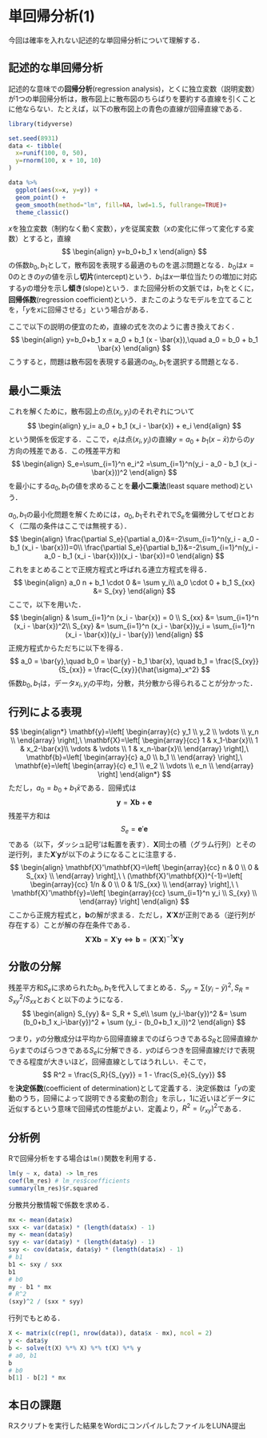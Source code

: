 # 単回帰分析(1)

今回は確率を入れない記述的な単回帰分析について理解する．

## 記述的な単回帰分析

記述的な意味での**回帰分析**(regression analysis)，とくに独立変数（説明変数）が1つの単回帰分析は，散布図上に散布図のちらばりを要約する直線を引くことに他ならない．たとえば，以下の散布図上の青色の直線が回帰直線である．

```r
library(tidyverse)

set.seed(8931)
data <- tibble(
  x=runif(100, 0, 50),
  y=rnorm(100, x + 10, 10)
)

data %>%
  ggplot(aes(x=x, y=y)) +
  geom_point() +
  geom_smooth(method="lm", fill=NA, lwd=1.5, fullrange=TRUE)+
  theme_classic()
```

$x$を独立変数（制約なく動く変数），$y$を従属変数（$x$の変化に伴って変化する変数）とすると，直線 $$
\begin{align}
    y=b_0+b_1 x
\end{align}
$$ の係数$b_0, b_1$として，散布図を表現する最適のものを選ぶ問題となる．$b_0$は$x=0$のときの$y$の値を示し**切片**(intercept)という．$b_1$は$x$一単位当たりの増加に対応する$y$の増分を示し**傾き**(slope)という．また回帰分析の文脈では，$b_1$をとくに，**回帰係数**(regression coefficient)という．またこのようなモデルを立てることを，「$y$を$x$に回帰させる」という場合がある．

ここで以下の説明の便宜のため，直線の式を次のように書き換えておく． $$
\begin{align}
    y=b_0+b_1 x = a_0 + b_1 (x - \bar{x}),\quad a_0 = b_0 + b_1 \bar{x}
\end{align}
$$ こうすると，問題は散布図を表現する最適の$a_0, b_1$を選択する問題となる．

## 最小二乗法

これを解くために，散布図上の点$(x_i,y_i)$のそれぞれについて $$
\begin{align}
    y_i= a_0 + b_1 (x_i - \bar{x}) + e_i
\end{align}
$$ という関係を仮定する．ここで，$e_i$は点$(x_i,y_i)$の直線$y = a_0 + b_1 (x - \bar{x})$からの$y$方向の残差である．この残差平方和 $$
\begin{align}
    S_e=\sum_{i=1}^n e_i^2 =\sum_{i=1}^n(y_i - a_0 - b_1 (x_i - \bar{x}))^2
\end{align}
$$ を最小にする$a_0,b_1$の値を求めることを**最小二乗法**(least square method)という．

$a_0,b_1$の最小化問題を解くためには，$a_0,b_1$それぞれで$S_e$を偏微分してゼロとおく（二階の条件はここでは無視する）． $$
\begin{align}
\frac{\partial S_e}{\partial a_0}&=-2\sum_{i=1}^n(y_i - a_0 - b_1 (x_i - \bar{x}))=0\\
\frac{\partial S_e}{\partial b_1}&=-2\sum_{i=1}^n(y_i - a_0 - b_1 (x_i - \bar{x}))(x_i - \bar{x})=0 
\end{align}
$$ これをまとめることで正規方程式と呼ばれる連立方程式を得る． $$
\begin{align}
a_0 n + b_1 \cdot 0 &= \sum y_i\\
a_0 \cdot 0 + b_1 S_{xx} &= S_{xy}
\end{align}
$$ ここで，以下を用いた． $$
\begin{align}
& \sum_{i=1}^n (x_i - \bar{x}) = 0 \\
S_{xx} &= \sum_{i=1}^n (x_i - \bar{x})^2\\
S_{xy} &= \sum_{i=1}^n (x_i - \bar{x})y_i = \sum_{i=1}^n (x_i - \bar{x})(y_i - \bar{y})
\end{align}
$$ 正規方程式からただちに以下を得る． $$
a_0 = \bar{y},\quad b_0 = \bar{y} - b_1 \bar{x}, \quad b_1 = \frac{S_{xy}}{S_{xx}} = \frac{C_{xy}}{\hat{\sigma}_x^2}
$$ 係数$b_0, b_1$は，データ$x_i, y_i$の平均，分散，共分散から得られることが分かった．

## 行列による表現

$$
\begin{align*}
  \mathbf{y}=\left[ 
  \begin{array}{c}
  y_1 \\
  y_2 \\
  \vdots \\
  y_n \\
  \end{array} 
  \right],\ 
  \mathbf{X}=\left[ 
  \begin{array}{cc}
  1 & x_1-\bar{x}\\
  1 & x_2-\bar{x}\\
  \vdots & \vdots \\
  1 & x_n-\bar{x}\\
  \end{array} 
  \right],\ \mathbf{b}=\left[ 
  \begin{array}{c}
  a_0 \\
  b_1 \\
  \end{array} 
  \right],\ \mathbf{e}=\left[ 
  \begin{array}{c}
  e_1 \\
  e_2 \\
  \vdots \\
  e_n \\
  \end{array} 
  \right]
\end{align*}
$$ ただし，$a_0=b_0+b_1\bar{x}$である．回帰式は $$\mathbf{y} = \mathbf{X}\mathbf{b} + \mathbf{e}$$ 残差平方和は $$S_e=\mathbf{e}'\mathbf{e}$$ である（以下，ダッシュ記号$'$は転置を表す）．$\mathbf{X}$同士の積（グラム行列）とその逆行列，また$\mathbf{X}'\mathbf{y}$が以下のようになることに注意する． $$
\begin{align}
\mathbf{X}'\mathbf{X}=\left[ 
\begin{array}{cc}
n & 0 \\
0 & S_{xx} \\
\end{array} 
\right],\ \  (\mathbf{X}'\mathbf{X})^{-1}=\left[ 
\begin{array}{cc}
1/n & 0 \\
0 & 1/S_{xx} \\
\end{array} 
\right],\ \ 
\mathbf{X}'\mathbf{y}=\left[ 
\begin{array}{cc}
\sum_{i=1}^n y_i \\
S_{xy} \\
\end{array} 
\right] 
\end{align}
$$ ここから正規方程式と，$\mathbf{b}$の解が求まる．ただし，$\mathbf{X}'\mathbf{X}$が正則である（逆行列が存在する）ことが解の存在条件である． $$\mathbf{X}'\mathbf{X}\mathbf{b}=\mathbf{X}'\mathbf{y} \Longleftrightarrow \mathbf{b}=(\mathbf{X}'\mathbf{X})^{-1}\mathbf{X}'\mathbf{y}$$

## 分散の分解

残差平方和$S_e$に求められた$b_0, b_1$を代入してまとめる．$S_{yy}=\sum (y_i-\bar{y})^2, S_R=S_{xy}^2/S_{xx}$とおくと以下のようになる． $$
\begin{align}
S_{yy} &= S_R + S_e\\
\sum (y_i-\bar{y})^2 &= \sum (b_0+b_1 x_i-\bar{y})^2 + \sum (y_i - (b_0+b_1 x_i))^2
\end{align}
$$

つまり，$y$の分散成分は平均から回帰直線までのばらつきである$S_R$と回帰直線から$y$までのばらつきである$S_e$に分解できる．$y$のばらつきを回帰直線だけで表現できる程度が大きいほど，回帰直線としてはうれしい．そこで， $$
R^2 = \frac{S_R}{S_{yy}} = 1 - \frac{S_e}{S_{yy}}
$$ を**決定係数**(coefficient of determination)として定義する．決定係数は「$y$の変動のうち，回帰によって説明できる変動の割合」を示し，1に近いほどデータに近似するという意味で回帰式の性能がよい．定義より，$R^2 = (r_{xy})^2$である．

## 分析例

Rで回帰分析をする場合は`lm()`関数を利用する．

```r
lm(y ~ x, data) -> lm_res
coef(lm_res) # lm_res$coefficients
summary(lm_res)$r.squared
```

分散共分散情報で係数を求める．

```r
mx <- mean(data$x)
sxx <- var(data$x) * (length(data$x) - 1)
my <- mean(data$y)
syy <- var(data$y) * (length(data$y) - 1)
sxy <- cov(data$x, data$y) * (length(data$x) - 1)
# b1
b1 <- sxy / sxx
b1
# b0
my - b1 * mx
# R^2
(sxy)^2 / (sxx * syy)
```

行列でもとめる．

```r
X <- matrix(c(rep(1, nrow(data)), data$x - mx), ncol = 2)
y <- data$y
b <- solve(t(X) %*% X) %*% t(X) %*% y
# a0, b1
b
# b0
b[1] - b[2] * mx
```

## 本日の課題

Rスクリプトを実行した結果をWordにコンパイルしたファイルをLUNA提出